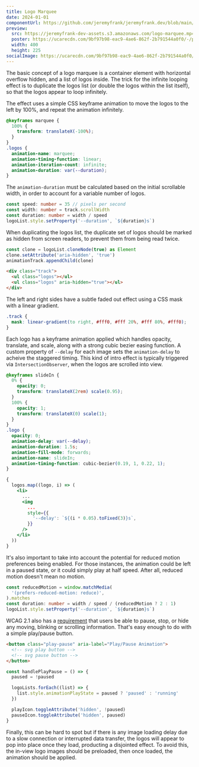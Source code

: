 ```yaml
---
title: Logo Marquee
date: 2024-01-01
componentUrl: https://github.com/jeremyfrank/jeremyfrank.dev/blob/main/src/content/craft/logo-marquee/_components/LogoMarquee.astro
preview:
  src: https://jeremyfrank-dev-assets.s3.amazonaws.com/logo-marquee.mp4
  poster: https://ucarecdn.com/9bf97b98-eac9-4ae6-862f-2b791544a0f0/-/preview/800x450/-/quality/smart_retina/-/format/auto/
  width: 400
  height: 225
socialImage: https://ucarecdn.com/9bf97b98-eac9-4ae6-862f-2b791544a0f0/-/scale_crop/1200x630/center/
---
```



<ComponentPreview>
  <LogoMarquee logos={logos} />
</ComponentPreview>

The basic concept of a logo marquee is a container element with horizontal overflow hidden, and a list of logos inside. The trick for the infinite looping effect is to duplicate the logos list (or double the logos within the list itself), so that the logos appear to loop infinitely.


<ComponentPreview compact={true}>
  <LogoMarqueeIllustration />
</ComponentPreview>

The effect uses a simple CSS keyframe animation to move the logos to the left by 100%, and repeat the animation infinitely.

```css
@keyframes marquee {
  100% {
    transform: translateX(-100%);
  }
}
.logos {
  animation-name: marquee;
  animation-timing-function: linear;
  animation-iteration-count: infinite;
  animation-duration: var(--duration);
}
```

The `animation-duration` must be calculated based on the initial scrollable width, in order to account for a variable number of logos.

```ts
const speed: number = 35 // pixels per second
const width: number = track.scrollWidth
const duration: number = width / speed
logoList.style.setProperty('--duration', `${duration}s`)
```

When duplicating the logos list, the duplicate set of logos should be marked as hidden from screen readers, to prevent them from being read twice.

```ts
const clone = logoList.cloneNode(true) as Element
clone.setAttribute('aria-hidden', 'true')
animationTrack.appendChild(clone)
```

```html
<div class="track">
  <ul class="logos"></ul>
  <ul class="logos" aria-hidden="true"></ul>
</div>
```

The left and right sides have a subtle faded out effect using a CSS mask with a linear gradient.

```css
.track {
  mask: linear-gradient(to right, #fff0, #fff 20%, #fff 80%, #fff0);
}
```

Each logo has a keyframe animation applied which handles opacity, translate, and scale, along with a strong cubic bezier easing function. A custom property of `--delay` for each image sets the `animation-delay` to acheive the staggered timing. This kind of intro effect is typically triggered via `IntersectionObserver`, when the logos are scrolled into view.

```css
@keyframes slideIn {
  0% {
    opacity: 0;
    transform: translateX(2rem) scale(0.95);
  }
  100% {
    opacity: 1;
    transform: translateX(0) scale(1);
  }
}
.logo {
  opacity: 0;
  animation-delay: var(--delay);
  animation-duration: 1.5s;
  animation-fill-mode: forwards;
  animation-name: slideIn;
  animation-timing-function: cubic-bezier(0.19, 1, 0.22, 1);
}
```

```jsx
{
  logos.map((logo, i) => (
    <li>
      ...
      <img
        ...
        style={{
          '--delay': `${(i * 0.05).toFixed(3)}s`,
        }}
      />
    </li>
  ))
}
```

It's also important to take into account the potential for reduced motion preferences being enabled. For those instances, the animation could be left in a paused state, or it could simply play at half speed. After all, reduced motion doesn't mean no motion.

```ts
const reducedMotion = window.matchMedia(
  '(prefers-reduced-motion: reduce)',
).matches
const duration: number = width / speed / (reducedMotion ? 2 : 1)
logoList.style.setProperty('--duration', `${duration}s`)
```

WCAG 2.1 also has a [requirement](https://www.w3.org/TR/WCAG21/#pause-stop-hide) that users be able to pause, stop, or hide any moving, blinking or scrolling information. That's easy enough to do with a simple play/pause button.

```html
<button class="play-pause" aria-label="Play/Pause Animation">
  <!-- svg play button -->
  <!-- svg pause button -->
</button>
```

```js
const handlePlayPause = () => {
  paused = !paused

  logoLists.forEach((list) => {
    list.style.animationPlayState = paused ? 'paused' : 'running'
  })

  playIcon.toggleAttribute('hidden', !paused)
  pauseIcon.toggleAttribute('hidden', paused)
}
```

Finally, this can be hard to spot but if there is any image loading delay due to a slow connection or interrupted data transfer, the logos will appear to pop into place once they load, producting a disjointed effect. To avoid this, the in-view logo images should be preloaded, then once loaded, the animation should be applied.
